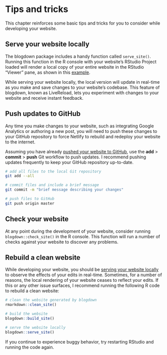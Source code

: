 # Tips and tricks {#tips-tricks}

This chapter reinforces some basic tips and tricks for you to consider while developing your website.

## Serve your website locally {#serve-local}

The blogdown package includes a handy function called `serve_site()`. Running this function in the R console with your website's RStudio Project loaded will render a local copy of your entire website in the RStudio "Viewer" pane, as shown in this [example](https://i.imgur.com/oxZgeqM.png).

While serving your website locally, the local version will update in real-time as you make and save changes to your website's codebase. This feature of blogdown, known as LiveReload, lets you experiment with changes to your website and receive instant feedback.

## Push updates to GitHub

Any time you make changes to your website, such as integrating Google Analytics or authoring a new post, you will need to push these changes to your GitHub repository to force Netlify to rebuild and redeploy your website to the internet.

Assuming you have already [pushed your website to GitHub](#inital-push), use the **add** > **commit** > **push** Git workflow to push updates. I recommend pushing updates frequently to keep your GitHub repository up-to-date.

```bash
# add all files to the local Git repository
git add --all

# commit files and include a brief message
git commit -m "brief message describing your changes"

# push files to GitHub
git push origin master
```

## Check your website

At any point during the development of your website, consider running `blogdown::check_site()` in the R console. This function will run a number of checks against your website to discover any problems.

## Rebuild a clean website

While developing your website, you should be [serving your website locally](#serve-local) to observe the effects of your edits in real-time. Sometimes, for a number of reasons, the local rendering of your website ceases to reflect your edits. If this or any other issue surfaces, I recommend running the following R code to rebuild a clean website:

```r
# clean the website generated by blogdown
rmarkdown::clean_site()

# build the website
blogdown::build_site()

# serve the website locally
blogdown::serve_site()
```

If you continue to experience buggy behavior, try restarting RStudio and running the code again.
